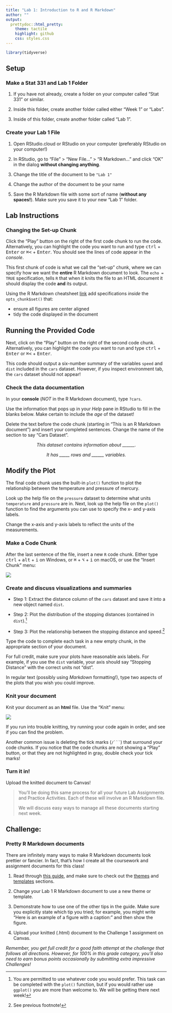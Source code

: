 ```yaml
---
title: "Lab 1: Introduction to R and R Markdown"
author: ""
output:
  prettydoc::html_pretty:
    theme: tactile
    highlight: github
    css: styles.css
---
```


```r
library(tidyverse)
```

## Setup

### Make a Stat 331 and Lab 1 Folder

1. If you have not already, create a folder on your computer called "Stat 331" or
similar.  

2. Inside this folder, create another folder called either "Week 1" or "Labs". 

3. Inside of this folder, create another folder called "Lab 1".

### Create your Lab 1 File

1. Open RStudio.cloud or RStudio on your computer (preferably RStudio on your computer!)

2. In RStudio, go to "File" > "New File…" > "R Markdown…" and click "OK" in the dialog **without changing anything**.

3. Change the title of the document to be `"Lab 1"`

4. Change the author of the document to be your name

5. Save the R Markdown file with some sort of name (**without any spaces!**). Make
sure you save it to your new "Lab 1" folder.


## Lab Instructions


### Changing the Set-up Chunk

Click the "Play" button on the right of the first code chunk to run the code.
Alternatively, you can highlight the code you want to run and type <kbd>ctrl</kbd> +
<kbd>Enter</kbd> or <kbd>⌘<</kbd> + <kbd>Enter</kbd>.  You should see the lines
of code appear in the *console*. 

This first chunk of code is what we call the "set-up" chunk, where we can
specify how we want the **entire** R Markdown document to look. The `echo = TRUE` 
specification, tells `R` that when it knits the file to an HTML document it 
should display the code **and** its output. 

Using the R Markdown cheatsheet 
[link](https://www.rstudio.org/links/r_markdown_cheat_sheet) add specifications 
*inside* the `opts_chunk$set()` that:

- ensure all figures are center aligned 
- tidy the code displayed in the document


## Running the Provided Code

Next, click on the "Play" button on the right of the second code chunk. 
Alternatively, you can highlight the code you want to run and type 
<kbd>ctrl</kbd> + <kbd>Enter</kbd> or <kbd>⌘<</kbd> + <kbd>Enter</kbd>. 

This code should output a six-number summary of the variables `speed` and `dist`
included in the `cars` dataset. However, if you inspect environment tab, the 
`cars` dataset should not appear! 


### Check the data documentation

In your **console** (*NOT* in the R Markdown document), type `?cars`.

Use the information that pops up in your *Help* pane in RStudio to fill in the
blanks below. Make certain to include the *age* of the dataset! 

Delete the text before the code chunk (starting in "This is an 
R Markdown document") and insert your completed sentences. Change the name of 
the section to say "Cars Dataset". 

<center> 

*This dataset contains information about ______.*

*It has _____ rows and ______ variables.*

</center> 


## Modify the Plot 

The final code chunk uses the built-in `plot()` function to plot the relationship 
between the temperature and pressure of mercury. 

Look up the help file on the `pressure` dataset to determine what units 
`temperature` and `pressure` are in. Next, look up the help file on the `plot()`
function to find the arguments you can use to specify the x- and y-axis labels. 

Change the x-axis and y-axis labels to reflect the units of the measurements. 


### Make a Code Chunk

After the last sentence of the file, insert a new `R` code chunk. Either type
<kbd>ctrl</kbd> + <kbd>alt</kbd> + <kbd>i</kbd> on Windows, or 
<kbd>⌘</kbd> + <kbd>⌥</kbd> + <kbd>i</kbd> on macOS, or use the "Insert Chunk"
menu:

![](../../Images/other/insert-chunk-button.png)

### Create and discuss visualizations and summaries

* Step 1: Extract the distance column of the `cars` dataset and save it into a 
new object named `dist`. 

* Step 2: Plot the distribution of the stopping distances (contained in `dist`).^[You
are permitted to use whatever code you would prefer. This task can be 
completed with the `plot()` function, but if you would rather use `ggplot()` you 
are more than welcome to. We will be getting there next week!]  

* Step 3: Plot the relationship between the stopping distance and speed.^[See 
previous footnote!]

Type the code to complete each task in a new empty chunk, in the appropriate
section of your document.

For full credit, make sure your plots have reasonable axis labels.  For example,
if you use the `dist` variable, your axis should say "Stopping Distance" with 
the correct units not "dist".

In regular text (possibly using *Markdown* formatting!), type two aspects of the
plots that you wish you could improve. 


### Knit your document

Knit your document as an **html** file. Use the "Knit" menu:

![](../../Images/other/knit-button.png)

If you run into trouble knitting, try running your code again in order, and see
if you can find the problem.

Another common issue is deleting the tick marks (`/``` `) that surround your code
chunks. If you notice that the code chunks are not showing a "Play" button,
or that they are not highlighted in gray, double check your tick marks!

### Turn it in!

Upload the knitted document to Canvas! 

>
> You'll be doing this same process for all your future Lab Assignments and
> Practice Activities. Each of these will involve an R Markdown file. 
>
> We will discuss easy ways to manage all these documents starting next week.


## Challenge: 

### Pretty R Markdown documents

There are infinitely many ways to make R Markdown documents look prettier or 
fancier.  In fact, that's how I create all the coursework and assignment documents
for this class!

1. Read through [this guide](https://holtzy.github.io/Pimp-my-rmd/), and make sure
to check out the [themes](https://holtzy.github.io/Pimp-my-rmd/#theme) and [templates](https://holtzy.github.io/Pimp-my-rmd/#template) sections.

2. Change your Lab 1 R Markdown document to use a new theme or template.

3. Demonstrate how to use one of the other tips in the guide. 
Make sure you explicitly state which tip you tried; for example, you might write 
"Here is an example of a figure with a caption:" and then show the figure.

4. Upload your knitted (.html) document to the Challenge 1 assignment on Canvas.

*Remember, you get full credit for a good faith attempt at the challenge that
follows all directions.  However, for 100% in this grade category, you'll also
need to earn bonus points occasionally by submitting extra impressive Challenges!*
